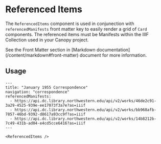 
# Referenced Items

The `ReferencedItems` component is used in conjunection with `referencedManifests` front matter key to easily render a grid of `Card` components. The referenced items must be Manifests within the IIIF Collection used in your Canopy project.

<Callout type="info">
  See the Front Matter section in [Markdown
  documentation](/content/markdown#front-matter) document for more information.
</Callout>

## Usage

```mdx copy {4-7, 10}
---
title: "January 1955 Correspondence"
navigation: "correspondence"
referencedManifests:
  - https://api.dc.library.northwestern.edu/api/v2/works/46de2c91-3a29-4525-939e-ee17073f3a7e?as=iiif
  - https://api.dc.library.northwestern.edu/api/v2/works/bb968afb-7857-46bd-9392-d8617a93cc9f?as=iiif
  - https://api.dc.library.northwestern.edu/api/v2/works/14b8212b-7c49-431b-ad04-e4cd5cce6416?as=iiif
---

<ReferencedItems />
```
